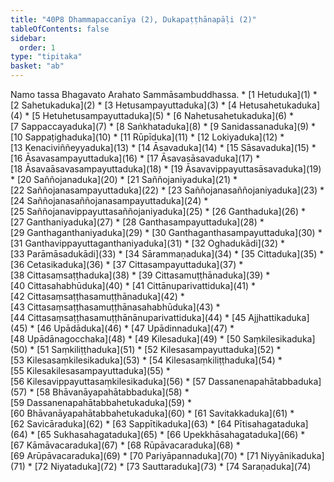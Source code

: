 ```yaml
---
title: "40P8 Dhammapaccanīya (2), Dukapaṭṭhānapāḷi (2)"
tableOfContents: false
sidebar:
  order: 1
type: "tipitaka"
basket: "ab"
---
```


<Paragraph number="1" type="center">
Namo tassa Bhagavato Arahato Sammāsambuddhassa.

</Paragraph>

<TableOfContents>
* [1 Hetuduka](1)
* [2 Sahetukaduka](2)
* [3 Hetusampayuttaduka](3)
* [4 Hetusahetukaduka](4)
* [5 Hetuhetusampayuttaduka](5)
* [6 Nahetusahetukaduka](6)
* [7 Sappaccayaduka](7)
* [8 Saṅkhataduka](8)
* [9 Sanidassanaduka](9)
* [10 Sappaṭighaduka](10)
* [11 Rūpīduka](11)
* [12 Lokiyaduka](12)
* [13 Kenaciviññeyyaduka](13)
* [14 Āsavaduka](14)
* [15 Sāsavaduka](15)
* [16 Āsavasampayuttaduka](16)
* [17 Āsavasāsavaduka](17)
* [18 Āsavaāsavasampayuttaduka](18)
* [19 Āsavavippayuttasāsavaduka](19)
* [20 Saññojanaduka](20)
* [21 Saññojaniyaduka](21)
* [22 Saññojanasampayuttaduka](22)
* [23 Saññojanasaññojaniyaduka](23)
* [24 Saññojanasaññojanasampayuttaduka](24)
* [25 Saññojanavippayuttasaññojaniyaduka](25)
* [26 Ganthaduka](26)
* [27 Ganthaniyaduka](27)
* [28 Ganthasampayuttaduka](28)
* [29 Ganthaganthaniyaduka](29)
* [30 Ganthaganthasampayuttaduka](30)
* [31 Ganthavippayuttaganthaniyaduka](31)
* [32 Oghadukādi](32)
* [33 Parāmāsadukādi](33)
* [34 Sārammaṇaduka](34)
* [35 Cittaduka](35)
* [36 Cetasikaduka](36)
* [37 Cittasampayuttaduka](37)
* [38 Cittasaṃsaṭṭhaduka](38)
* [39 Cittasamuṭṭhānaduka](39)
* [40 Cittasahabhūduka](40)
* [41 Cittānuparivattiduka](41)
* [42 Cittasaṃsaṭṭhasamuṭṭhānaduka](42)
* [43 Cittasaṃsaṭṭhasamuṭṭhānasahabhūduka](43)
* [44 Cittasaṃsaṭṭhasamuṭṭhānānuparivattiduka](44)
* [45 Ajjhattikaduka](45)
* [46 Upādāduka](46)
* [47 Upādinnaduka](47)
* [48 Upādānagocchaka](48)
* [49 Kilesaduka](49)
* [50 Saṃkilesikaduka](50)
* [51 Saṃkiliṭṭhaduka](51)
* [52 Kilesasampayuttaduka](52)
* [53 Kilesasaṃkilesikaduka](53)
* [54 Kilesasaṃkiliṭṭhaduka](54)
* [55 Kilesakilesasampayuttaduka](55)
* [56 Kilesavippayuttasaṃkilesikaduka](56)
* [57 Dassanenapahātabbaduka](57)
* [58 Bhāvanāyapahātabbaduka](58)
* [59 Dassanenapahātabbahetukaduka](59)
* [60 Bhāvanāyapahātabbahetukaduka](60)
* [61 Savitakkaduka](61)
* [62 Savicāraduka](62)
* [63 Sappītikaduka](63)
* [64 Pītisahagataduka](64)
* [65 Sukhasahagataduka](65)
* [66 Upekkhāsahagataduka](66)
* [67 Kāmāvacaraduka](67)
* [68 Rūpāvacaraduka](68)
* [69 Arūpāvacaraduka](69)
* [70 Pariyāpannaduka](70)
* [71 Niyyānikaduka](71)
* [72 Niyataduka](72)
* [73 Sauttaraduka](73)
* [74 Saraṇaduka](74)
</TableOfContents>
